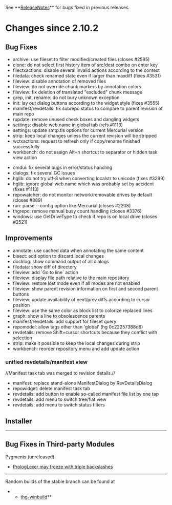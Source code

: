 ﻿See **[[ReleaseNotes]]** for bugs fixed in previous releases.

= Changes since 2.10.2 =

== Bug Fixes ==

* archive: use fileset to filter modified/created files (closes #2595)
* clone: do not select first history item of src/dest combo on enter key
* filectxactions: disable several invalid actions according to the context
* filedata: check renamed state even if larger than maxdiff (fixes #3531)
* fileview: disable annotation of removed files
* fileview: do not override chunk markers by annotation colors
* fileview: fix deletion of translated "excluded" chunk message
* grep, init, rename: do not bury unknown exception
* init: lay out dialog buttons according to the widget style (fixes #3555)
* manifest/revdetails: fix subrepo status to compare to parent revision of main repo
* rupdate: remove unused check boxes and dangling widgets
* settings: disable web.name in global tab (refs #1113)
* settings: update smtp.tls options for current Mercurial version
* strip: keep local changes unless the current revision will be stripped
* wctxactions: request to refresh only if copy/rename finished successfully
* workbench: do not assign Alt+n shortcut to separator or hidden task view action

* cmdui: fix several bugs in error/status handling
* dialogs: fix several GC issues
* hglib: do not try utf-8 when converting localstr to unicode (fixes #3299)
* hglib: ignore global web.name which was probably set by accident (fixes #1113)
* repowatcher: do not monitor network/removable drives by default (closes #889)
* run: parse --config option like Mercurial (closes #2208)
* thgrepo: remove manual busy count handling (closes #3376)
* windows: use GetDriveType to check if repo is on local drive (closes #2521)

== Improvements ==

* annotate: use cached data when annotating the same content
* bisect: add option to discard local changes
* docklog: show command output of all dialogs
* filedata: show diff of directory
* fileview: add `Go to line` action
* fileview: display file path relative to the main repository
* fileview: restore lost mode even if all modes are not enabled
* fileview: show parent revision information on first and second parent buttons
* fileview: update availability of next/prev diffs according to cursor position
* fileview: use the same color as block list to colorize replaced lines
* graph: show a line to obsolescence parents
* manifest/revdetails: add support for fileset query
* repomodel: allow tags other than 'global' (hg 0c22257388d6)
* revdetails: remove Shift+cursor shortcuts because they conflict with selection
* strip: make it possible to keep the local changes during strip
* workbench: reorder repository menu and add update action

=== unified revdetails/manifest view ===

//Manifest task tab was merged to revision details.//

* manifest: replace stand-alone ManifestDialog by RevDetailsDialog
* repowidget: delete manifest task tab
* revdetails: add button to enable so-called manifest file list by one tap
* revdetails: add menu to switch tree/flat view
* revdetails: add menu to switch status filters

== Installer ==

----

== Bug Fixes in Third-party Modules ==

Pygments (unreleased):
* [[https://bitbucket.org/birkenfeld/pygments-main/issue/891/|PrologLexer may freeze with triple backslashes]]

----

Random builds of the stable branch can be found at
**[[http://bitbucket.org/tortoisehg/thg-winbuild/downloads/|thg-winbuild]]**
